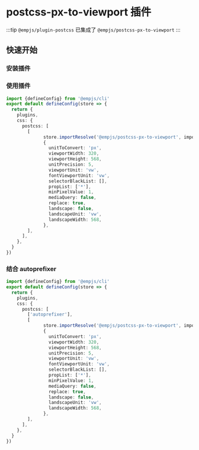 # postcss-px-to-viewport 插件

:::tip
`@empjs/plugin-postcss` 已集成了 `@empjs/postcss-px-to-viewport`
:::

## 快速开始

### 安装插件

<PackageManagerTabs command="add @empjs/postcss-px-to-viewport -D" />

### 使用插件
```ts title="emp-config.js"
import {defineConfig} from '@empjs/cli'
export default defineConfig(store => {
  return {
    plugins,
    css: {
      postcss: [
        [
              store.importResolve('@empjs/postcss-px-to-viewport', import.meta.url),
              {
                unitToConvert: 'px',
                viewportWidth: 320,
                viewportHeight: 568, 
                unitPrecision: 5,
                viewportUnit: 'vw',
                fontViewportUnit: 'vw',
                selectorBlackList: [],
                propList: ['*'],
                minPixelValue: 1,
                mediaQuery: false,
                replace: true,
                landscape: false,
                landscapeUnit: 'vw',
                landscapeWidth: 568,
              },
        ],
      ],
    },
  }
})
```
### 结合 autoprefixer

<PackageManagerTabs command="add autoprefixer -D" />

```ts title="emp-config.js"
import {defineConfig} from '@empjs/cli'
export default defineConfig(store => {
  return {
    plugins,
    css: {
      postcss: [
        ['autoprefixer'],
        [
              store.importResolve('@empjs/postcss-px-to-viewport', import.meta.url),
              {
                unitToConvert: 'px',
                viewportWidth: 320,
                viewportHeight: 568, 
                unitPrecision: 5,
                viewportUnit: 'vw',
                fontViewportUnit: 'vw',
                selectorBlackList: [],
                propList: ['*'],
                minPixelValue: 1,
                mediaQuery: false,
                replace: true,
                landscape: false,
                landscapeUnit: 'vw',
                landscapeWidth: 568,
              },
        ],
      ],
    },
  }
})
```
